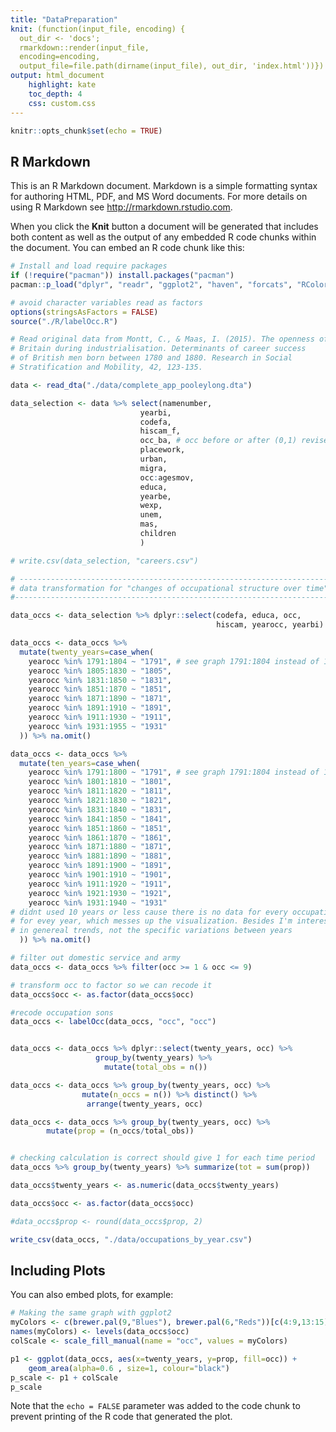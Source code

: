 ```yaml
---
title: "DataPreparation"
knit: (function(input_file, encoding) {
  out_dir <- 'docs';
  rmarkdown::render(input_file,
  encoding=encoding,
  output_file=file.path(dirname(input_file), out_dir, 'index.html'))})
output: html_document
    highlight: kate
    toc_depth: 4
    css: custom.css
---
```


```r
knitr::opts_chunk$set(echo = TRUE)
```

## R Markdown

This is an R Markdown document. Markdown is a simple formatting syntax for authoring HTML, PDF, and MS Word documents. For more details on using R Markdown see <http://rmarkdown.rstudio.com>.

When you click the **Knit** button a document will be generated that includes both content as well as the output of any embedded R code chunks within the document. You can embed an R code chunk like this:

```r
# Install and load require packages
if (!require("pacman")) install.packages("pacman")
pacman::p_load("dplyr", "readr", "ggplot2", "haven", "forcats", "RColorBrewer")

# avoid character variables read as factors
options(stringsAsFactors = FALSE)
source("./R/labelOcc.R")

# Read original data from Montt, C., & Maas, I. (2015). The openness of 
# Britain during industrialisation. Determinants of career success 
# of British men born between 1780 and 1880. Research in Social 
# Stratification and Mobility, 42, 123-135.

data <- read_dta("./data/complete_app_pooleylong.dta")

data_selection <- data %>% select(namenumber,
                             yearbi,
                             codefa,
                             hiscam_f,
                             occ_ba, # occ before or after (0,1) revise
                             placework,
                             urban,
                             migra,
                             occ:agesmov,
                             educa,
                             yearbe,
                             wexp,
                             unem,
                             mas,
                             children
                             )

# write.csv(data_selection, "careers.csv")

# --------------------------------------------------------------------------
# data transformation for "changes of occupational structure over time"
#---------------------------------------------------------------------------

data_occs <- data_selection %>% dplyr::select(codefa, educa, occ, 
                                              hiscam, yearocc, yearbi)

data_occs <- data_occs %>%
  mutate(twenty_years=case_when(
    yearocc %in% 1791:1804 ~ "1791", # see graph 1791:1804 instead of 1791:1810 the decline is steeper
    yearocc %in% 1805:1830 ~ "1805",
    yearocc %in% 1831:1850 ~ "1831",
    yearocc %in% 1851:1870 ~ "1851",
    yearocc %in% 1871:1890 ~ "1871",
    yearocc %in% 1891:1910 ~ "1891",
    yearocc %in% 1911:1930 ~ "1911",
    yearocc %in% 1931:1955 ~ "1931"
  )) %>% na.omit()

data_occs <- data_occs %>%
  mutate(ten_years=case_when(
    yearocc %in% 1791:1800 ~ "1791", # see graph 1791:1804 instead of 1791:1810 the decline is steeper
    yearocc %in% 1801:1810 ~ "1801",
    yearocc %in% 1811:1820 ~ "1811",
    yearocc %in% 1821:1830 ~ "1821",
    yearocc %in% 1831:1840 ~ "1831",
    yearocc %in% 1841:1850 ~ "1841",
    yearocc %in% 1851:1860 ~ "1851",
    yearocc %in% 1861:1870 ~ "1861",
    yearocc %in% 1871:1880 ~ "1871",
    yearocc %in% 1881:1890 ~ "1881",
    yearocc %in% 1891:1900 ~ "1891",
    yearocc %in% 1901:1910 ~ "1901",
    yearocc %in% 1911:1920 ~ "1911",
    yearocc %in% 1921:1930 ~ "1921",
    yearocc %in% 1931:1940 ~ "1931" 
# didnt used 10 years or less cause there is no data for every occupation 
# for evey year, which messes up the visualization. Besides I'm interested
# in genereal trends, not the specific variations between years
  )) %>% na.omit()

# filter out domestic service and army
data_occs <- data_occs %>% filter(occ >= 1 & occ <= 9)

# transform occ to factor so we can recode it
data_occs$occ <- as.factor(data_occs$occ)

#recode occupation sons
data_occs <- labelOcc(data_occs, "occ", "occ")


data_occs <- data_occs %>% dplyr::select(twenty_years, occ) %>% 
                   group_by(twenty_years) %>%
                     mutate(total_obs = n()) 

data_occs <- data_occs %>% group_by(twenty_years, occ) %>% 
                mutate(n_occs = n()) %>% distinct() %>% 
                 arrange(twenty_years, occ) 

data_occs <- data_occs %>% group_by(twenty_years, occ) %>% 
        mutate(prop = (n_occs/total_obs))


# checking calculation is correct should give 1 for each time period
data_occs %>% group_by(twenty_years) %>% summarize(tot = sum(prop))

data_occs$twenty_years <- as.numeric(data_occs$twenty_years)

data_occs$occ <- as.factor(data_occs$occ) 

#data_occs$prop <- round(data_occs$prop, 2)

write_csv(data_occs, "./data/occupations_by_year.csv")
```

## Including Plots

You can also embed plots, for example:

```r
# Making the same graph with ggplot2
myColors <- c(brewer.pal(9,"Blues"), brewer.pal(6,"Reds"))[c(4:9,13:15)]
names(myColors) <- levels(data_occs$occ)
colScale <- scale_fill_manual(name = "occ", values = myColors)

p1 <- ggplot(data_occs, aes(x=twenty_years, y=prop, fill=occ)) + 
    geom_area(alpha=0.6 , size=1, colour="black") 
p_scale <- p1 + colScale
p_scale
```

Note that the `echo = FALSE` parameter was added to the code chunk to prevent printing of the R code that generated the plot.
